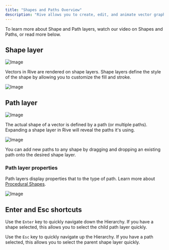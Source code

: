 ```yaml
---
title: "Shapes and Paths Overview"
description: "Rive allows you to create, edit, and animate vector graphics using either procedural or custom shapes. These graphics combine shape and path layers to define them, which Rive exposes to give you greater flexibility and control with your designs and animations."
---
```



To learn more about Shape and Path layers, watch our video on Shapes and Paths, or read more below.

<YouTube id="KunkCnbkTsg" />

## Shape layer

![Image](/images/editor/fundamentals/shape-and-path-shapelayer.png)

Vectors in Rive are rendered on shape layers. Shape layers define the style of the shape by allowing you to customize the fill and stroke.

![Image](/images/editor/fundamentals/7eda0d84-16a3-4208-9964-86161ad4868f.webp)

## Path layer

![Image](https://ucarecdn.com/3c4d0369-776f-4d87-bcc9-3671b2a057bd/)

The actual shape of a vector is defined by a path (or multiple paths). Expanding a shape layer in Rive will reveal the paths it's using.

![Image](https://ucarecdn.com/87558160-e4a9-4191-b20b-f6c8689c5ca7/)

‌You can add new paths to any shape by dragging and dropping an existing path onto the desired shape layer.

### Path layer properties

Path layers display properties that to the type of path. Learn more about [Procedural Shapes](/editor/fundamentals/procedural-shapes).

![Image](/images/editor/fundamentals/7187295e-1e32-4645-b06f-e26aa3ff1382.webp)

## Enter and Esc shortcuts

Use the `Enter` key to quickly navigate down the Hierarchy. If you have a shape selected, this allows you to select the child path layer quickly.

Use the `Esc` key to quickly navigate up the Hierarchy. If you have a path selected, this allows you to select the parent shape layer quickly.